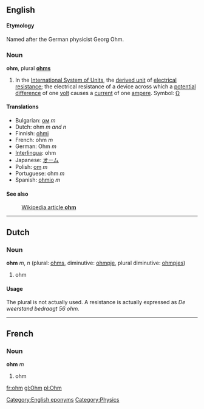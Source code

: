 ==English==
====Etymology====
Named after the German physicist Georg Ohm.

===Noun===
'''ohm''', plural '''[[ohms]]'''

#In the [[International System of Units]], the [[derived unit]] of [[electrical resistance]]; the electrical resistance of a device across which a [[potential difference]] of one [[volt]] causes a [[current]] of one [[ampere]].  Symbol: [[Ω]]

====Translations====
*Bulgarian: [[ом]] ''m''
*Dutch: ohm ''m and n''
*Finnish: [[ohmi]]
*French: ohm ''m''
*German:  Ohm ''m''
*[[Interlingua]]: ohm
*Japanese: [[オーム]]
*Polish: [[om]] ''m''
*Portuguese: ohm ''m''
*Spanish: [[ohmio]] ''m''

====See also====
:[[w:ohm|Wikipedia article '''ohm''']]

----

==Dutch==
===Noun===
'''ohm''' ''m'', ''n'' (plural: [[ohms]], diminutive: [[ohmpje]], plural diminutive: [[ohmpjes]])

# ohm

====Usage====
The plural is not actually used. A resistance is actually expressed as ''De weerstand bedraagt 56 ohm.''

----
==French==
===Noun===
'''ohm''' ''m''

# ohm

[[Category:English eponyms]][[Category:Physics]]
[[fr:ohm]]
[[gl:Ohm]]
[[pl:Ohm]]
